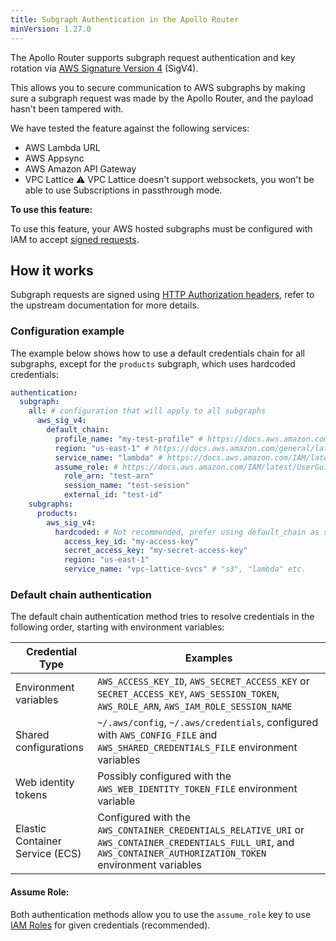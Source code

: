 ---
title: Subgraph Authentication in the Apollo Router
minVersion: 1.27.0
---

The Apollo Router supports subgraph request authentication and key rotation via [AWS Signature Version 4](https://docs.aws.amazon.com/AmazonS3/latest/API/sig-v4-authenticating-requests.html) (SigV4).

This allows you to secure communication to AWS subgraphs by making sure a subgraph request was made by the Apollo Router, and the payload hasn't been tampered with.

We have tested the feature against the following services:
  - AWS Lambda URL
  - AWS Appsync
  - AWS Amazon API Gateway
  - VPC Lattice ⚠️ VPC Lattice doesn't support websockets, you won't be able to use Subscriptions in passthrough mode.

**To use this feature:**

To use this feature, your AWS hosted subgraphs must be configured with IAM to accept [signed requests](https://docs.aws.amazon.com/IAM/latest/UserGuide/reference_aws-signing.html).

## How it works

Subgraph requests are signed using [HTTP Authorization headers](https://docs.aws.amazon.com/AmazonS3/latest/API/sigv4-auth-using-authorization-header.html), refer to the upstream documentation for more details.

### Configuration example

The example below shows how to use a default credentials chain for all subgraphs, except for the `products` subgraph, which uses  hardcoded credentials:

```yaml title="router.yaml"
authentication:
  subgraph:
    all: # configuration that will apply to all subgraphs
      aws_sig_v4:
        default_chain:
          profile_name: "my-test-profile" # https://docs.aws.amazon.com/AWSEC2/latest/UserGuide/iam-roles-for-amazon-ec2.html#ec2-instance-profile
          region: "us-east-1" # https://docs.aws.amazon.com/general/latest/gr/rande.html
          service_name: "lambda" # https://docs.aws.amazon.com/IAM/latest/UserGuide/reference_aws-services-that-work-with-iam.html
          assume_role: # https://docs.aws.amazon.com/IAM/latest/UserGuide/id_roles.html
            role_arn: "test-arn"
            session_name: "test-session"
            external_id: "test-id"
    subgraphs:
      products:
        aws_sig_v4:
          hardcoded: # Not recommended, prefer using default_chain as shown above
            access_key_id: "my-access-key"
            secret_access_key: "my-secret-access-key"
            region: "us-east-1"
            service_name: "vpc-lattice-svcs" # "s3", "lambda" etc.
```

### Default chain authentication

The default chain authentication method tries to resolve credentials in the following order, starting with environment variables:

| Credential Type                  | Examples                                                                                             |
|----------------------------------|------------------------------------------------------------------------------------------------------|
| Environment variables            | `AWS_ACCESS_KEY_ID`, `AWS_SECRET_ACCESS_KEY` or `SECRET_ACCESS_KEY`, `AWS_SESSION_TOKEN`, `AWS_ROLE_ARN`, `AWS_IAM_ROLE_SESSION_NAME`|
| Shared configurations             | `~/.aws/config`, `~/.aws/credentials`, configured with `AWS_CONFIG_FILE` and `AWS_SHARED_CREDENTIALS_FILE` environment variables           |
| Web identity tokens                           | Possibly configured with the `AWS_WEB_IDENTITY_TOKEN_FILE` environment variable            | `AWS_WEB_IDENTITY_TOKEN_FILE`
| Elastic Container Service (ECS)                           | Configured with the `AWS_CONTAINER_CREDENTIALS_RELATIVE_URI` or `AWS_CONTAINER_CREDENTIALS_FULL_URI`, and `AWS_CONTAINER_AUTHORIZATION_TOKEN` environment variables |

#### Assume Role:

Both authentication methods allow you to use the `assume_role` key to use [IAM Roles](https://docs.aws.amazon.com/IAM/latest/UserGuide/id_roles.html) for given credentials (recommended).
